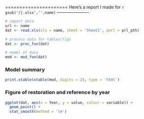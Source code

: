 ======================
Here's a report I made for `r gsub('/|.xlsx','',name)`
----------------------

```r
# import data
url <- name
dat <- read.xls(xls = name, sheet = 'Sheet1', perl = prl_pth)

# process data for tables/figs
dat <- proc_fun(dat)

# model of data
mod <- mod_fun(dat)
```

### Model summary
```r
print.xtable(xtable(mod, digits = 2), type = 'html')
```

### Figure of restoration and reference by year
```r
ggplot(dat, aes(x = Year, y = value, colour = variable)) + 
  geom_point() +
  stat_smooth(method = 'lm')
```

